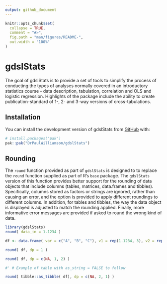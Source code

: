 ```yaml
---
output: github_document
---
```


<!-- README.md is generated from README.Rmd. Please edit that file -->

```r
knitr::opts_chunk$set(
  collapse = TRUE,
  comment = "#>",
  fig.path = "man/figures/README-",
  out.width = "100%"
)
```

# gdslStats

<!-- badges: start -->
<!-- badges: end -->

The goal of gdslStats is to provide a set of tools to simplify the process of conducting the types of analyses normally covered in an introductory statistics course - data description, tabulation, correlation and OLS and logistic regression. Highlights of the package include the ability to create publication-standard of 1-, 2- and 3-way versions of cross-tabulations.

## Installation

You can install the development version of gdslStats from [GitHub](https://github.com/) with:

``` r
# install.packages("pak")
pak::pak("DrPaulWilliamson/gdslStats")
```

## Rounding

The `round` function provided as part of `gdslStats` is designed to to replace the `round` function supplied as part of R's `base` package. The `gdslStats` version of this function provides better support for the rounding of data objects that include columns (tables, matrices, data.frames and tibbles). Specifically, columns stored as factors or strings are ignored, rather than causing an error, and the option is provided to apply different roundings to different columns. In addition, for tables and tibbles, the way the data object is displayed is adjusted to match the rounding applied. Finally, more informative error messages are provided if asked to round the wrong kind of data.

```r
library(gdslStats)
round( data_in = 1.1234 )

df <- data.frame( var = c("A", "B", "C"), v1 = rep(1.1234, 3), v2 = rep(1.1234, 3) )

round( df, dp = 1 )

round( df, dp = c(NA, 1, 2) )

#' # Example of table with as_string = FALSE to follow

round( tibble::as_tibble( df), dp = c(NA, 2, 1) )
```

